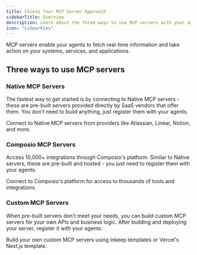 ```yaml
---
title: Choose Your MCP Server Approach
sidebarTitle: Overview
description: Learn about the three ways to use MCP servers with your agents
icon: "LuSparkles"
---
```


MCP servers enable your agents to fetch real-time information and take action on your systems, services, and applications.

## Three ways to use MCP servers

### Native MCP Servers

The fastest way to get started is by connecting to Native MCP servers - these are pre-built servers provided directly by SaaS vendors that offer them. You don't need to build anything, just register them with your agents.

<Cards>
  <Card title="Native" icon="LuPackageCheck" href="/tutorials/mcp-servers/native-mcp-servers">
    Connect to Native MCP servers from providers like Atlassian, Linear, Notion, and more.
  </Card>
</Cards>

### Composio MCP Servers

Access 10,000+ integrations through Composio's platform. Similar to Native servers, these are pre-built and hosted - you just need to register them with your agents.

<Cards>
  <Card title="Composio" icon="brand/Composio" href="/tutorials/mcp-servers/composio-mcp-servers">
    Connect to Composio's platform for access to thousands of tools and integrations.
  </Card>
</Cards>

### Custom MCP Servers

When pre-built servers don't meet your needs, you can build custom MCP servers for your own APIs and business logic. After building and deploying your server, register it with your agents.

<Cards>
  <Card title="Custom" icon="brand/Inkeep" href="/tutorials/mcp-servers/custom-mcp-servers">
    Build your own custom MCP servers using Inkeep templates or Vercel's Next.js template.
  </Card>
</Cards>



